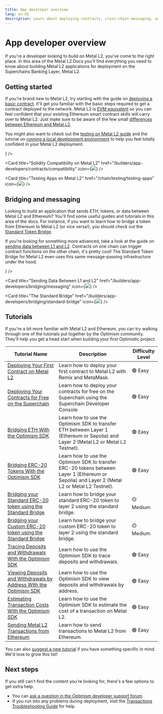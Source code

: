 ```yaml
---
title: App developer overview
lang: en-US
description: Learn about deploying contracts, cross-chain messaging, and tutorials to help you build applications on Metal L2.
---
```



# App developer overview

If you're a developer looking to build on Metal L2, you've come to the right place.
In this area of the Metal L2 Docs you'll find everything you need to know about building Metal L2 applications for deployment on the Superchains Banking Layer, Metal L2.

## Getting started

If you're brand new to Metal L2, try starting with the guide on [deploying a basic contract](/chain/getting-started).
It'll get you familiar with the basic steps required to get a contract deployed to the network.
Metal L2 is [EVM equivalent](https://web.archive.org/web/20231127160757/https://medium.com/ethereum-optimism/introducing-evm-equivalence-5c2021deb306) so you can feel confident that your existing Ethereum smart contract skills will carry over to Metal L2.
Just make sure to be aware of the few small [differences between Ethereum and Metal L2](/chain/differences).

You might also want to check out the [testing on Metal L2 guide](/chain/testing/testing-apps) and the tutorial on [running a local development environment](/chain/testing/dev-node) to help you feel totally confident in your Metal L2 deployment.

<Cards>
  <Card title="Deploying Your First Contract to Metal L2" href="/builders/app-developers/tutorials/first-contract" icon={<img src="/img/icons/shapes.svg" />} />

  <Card title="Solidity Compatibility on Metal L2" href="/builders/app-developers/contracts/compatibility" icon={<img src="/img/icons/shapes.svg" />} />

  <Card title="Testing Apps on Metal L2" href="/chain/testing/testing-apps" icon={<img src="/img/icons/shapes.svg" />} />
</Cards>

## Bridging and messaging

Looking to build an application that sends ETH, tokens, or data between Metal L2 and Ethereum?
You'll find some useful guides and tutorials in this area of the docs.
For instance, if you want to learn how to bridge a token from Ethereum to Metal L2 (or vice versa!), you should check out the [Standard Token Bridge](bridging/standard-bridge).

If you're looking for something more advanced, take a look at the guide on [sending data between L1 and L2](bridging/messaging).
Contracts on one chain can trigger contract functions on the other chain, it's pretty cool!
The Standard Token Bridge for Metal L2 even uses this same message-passing infrastructure under the hood.

<Cards>
  <Card title="Basics of Bridging on Metal L2" href="/builders/app-developers/bridging/basics" icon={<img src="/img/icons/shapes.svg" />} />

  <Card title="Sending Data Between L1 and L2" href="/builders/app-developers/bridging/messaging" icon={<img src="/img/icons/shapes.svg" />} />

  <Card title="The Standard Bridge" href="/builders/app-developers/bridging/standard-bridge" icon={<img src="/img/icons/shapes.svg" />} />
</Cards>

## Tutorials

If you're a bit more familiar with Metal L2 and Ethereum, you can try walking through one of the tutorials put together by the Optimism community.
They'll help you get a head start when building your first Optimistic project.

| Tutorial Name                                                                                             | Description                                                                                                                                   | Difficulty Level |
| --------------------------------------------------------------------------------------------------------- | --------------------------------------------------------------------------------------------------------------------------------------------- | ---------------- |
| [Deploying Your First Contract on Metal L2](tutorials/first-contract)                                     | Learn how to deploy your first contract to Metal L2 with Remix and MetaMask.                                                                  | 🟢 Easy          |
| [Deploying Your Contracts for Free on the Superchain](tutorials/deploy-for-free)                          | Learn how to deploy your contracts for free on the Superchain using the Superchain Developer Console                                          | 🟢 Easy          |
| [Bridging ETH With the Optimism SDK](tutorials/cross-dom-bridge-eth)                                      | Learn how to use the Optimism SDK to transfer ETH between Layer 1 (Ethereum or Sepolia) and Layer 2 (Metal L2 or Metal L2 Testnet).           | 🟢 Easy          |
| [Bridging ERC-20 Tokens With the Optimism SDK](tutorials/cross-dom-bridge-erc20)                          | Learn how to use the Optimism SDK to transfer ERC-20 tokens between Layer 1 (Ethereum or Sepolia) and Layer 2 (Metal L2 or Metal L2 Testnet). | 🟢 Easy          |
| [Bridging your Standard ERC-20 token using the Standard Bridge](tutorials/standard-bridge-standard-token) | Learn how to bridge your standard ERC-20 token to layer 2 using the standard bridge.                                                          | 🟡 Medium        |
| [Bridging your Custom ERC-20 token using the Standard Bridge](tutorials/standard-bridge-custom-token)     | Learn how to bridge your custom ERC-20 token to layer 2 using the standard bridge.                                                            | 🟡 Medium        |
| [Tracing Deposits and Withdrawals With the Optimism SDK](tutorials/sdk-trace-txns)                        | Learn how to use the Optimism SDK to trace deposits and withdrawals.                                                                          | 🟢 Easy          |
| [Viewing Deposits and Withdrawals by Address With the Optimism SDK](tutorials/sdk-view-txns)              | Learn how to use the Optimism SDK to view deposits and withdrawals by address.                                                                | 🟢 Easy          |
| [Estimating Transaction Costs With the Optimism SDK](tutorials/sdk-view-txns)                             | Learn how to use the Optimism SDK to estimate the cost of a transaction on Metal L2.                                                          | 🟢 Easy          |
| [Sending Metal L2 Transactions from Ethereum](tutorials/send-tx-from-eth)                                 | Learn how to send transactions to Metal L2 from Ethereum.                                                                                     | 🟢 Easy          |

You can also [suggest a new tutorial](https://github.com/ethereum-optimism/docs/issues/new?assignees=\&labels=tutorial%2Cdocumentation%2Ccommunity-request\&projects=\&template=suggest_tutorial.yaml\&title=%5BTUTORIAL%5D+Add+PR+title) if you have something specific in mind. We'd love to grow this list!

## Next steps

If you still can't find the content you're looking for, there's a few options to get extra help.

*   You can [ask a question in the Optimism developer support forum](https://github.com/ethereum-optimism/developers/discussions).
*   If you run into any problems during deployment, visit the [Transactions Troubleshooting Guide](./transactions/troubleshooting) for help.
